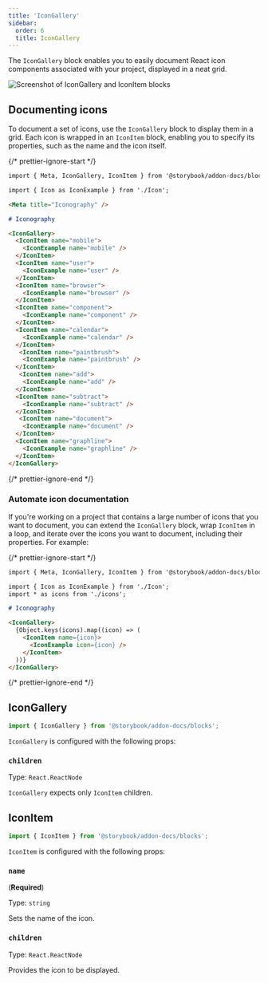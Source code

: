 ```yaml
---
title: 'IconGallery'
sidebar:
  order: 6
  title: IconGallery
---
```


The `IconGallery` block enables you to easily document React icon components associated with your project, displayed in a neat grid.

![Screenshot of IconGallery and IconItem blocks](../../_assets/api/doc-block-icongallery.png)

## Documenting icons

To document a set of icons, use the `IconGallery` block to display them in a grid. Each icon is wrapped in an `IconItem` block, enabling you to specify its properties, such as the name and the icon itself.

{/* prettier-ignore-start */}

```md title="Iconography.mdx"
import { Meta, IconGallery, IconItem } from '@storybook/addon-docs/blocks';

import { Icon as IconExample } from './Icon';

<Meta title="Iconography" />

# Iconography

<IconGallery>
  <IconItem name="mobile">
    <IconExample name="mobile" />
  </IconItem>
  <IconItem name="user">
    <IconExample name="user" />
  </IconItem>
  <IconItem name="browser">
    <IconExample name="browser" />
  </IconItem>
  <IconItem name="component">
    <IconExample name="component" />
  </IconItem>
  <IconItem name="calendar">
    <IconExample name="calendar" />
  </IconItem>
   <IconItem name="paintbrush">
    <IconExample name="paintbrush" />
  </IconItem>
   <IconItem name="add">
    <IconExample name="add" />
  </IconItem>
  <IconItem name="subtract">
    <IconExample name="subtract" />
  </IconItem>
   <IconItem name="document">
    <IconExample name="document" />
  </IconItem>
  <IconItem name="graphline">
    <IconExample name="graphline" />
  </IconItem>
</IconGallery>
```

{/* prettier-ignore-end */}

### Automate icon documentation

If you're working on a project that contains a large number of icons that you want to document, you can extend the `IconGallery` block, wrap `IconItem` in a loop, and iterate over the icons you want to document, including their properties. For example:

{/* prettier-ignore-start */}

```md title="Iconography.mdx"
import { Meta, IconGallery, IconItem } from '@storybook/addon-docs/blocks';

import { Icon as IconExample } from './Icon';
import * as icons from './icons';

# Iconography

<IconGallery>
  {Object.keys(icons).map((icon) => (
    <IconItem name={icon}>
      <IconExample icon={icon} />
    </IconItem>
  ))}
</IconGallery>
```

{/* prettier-ignore-end */}

## IconGallery

```js
import { IconGallery } from '@storybook/addon-docs/blocks';
```

`IconGallery` is configured with the following props:

### `children`

Type: `React.ReactNode`

`IconGallery` expects only `IconItem` children.

## IconItem

```js
import { IconItem } from '@storybook/addon-docs/blocks';
```

`IconItem` is configured with the following props:

### `name`

(**Required**)

Type: `string`

Sets the name of the icon.

### `children`

Type: `React.ReactNode`

Provides the icon to be displayed.

